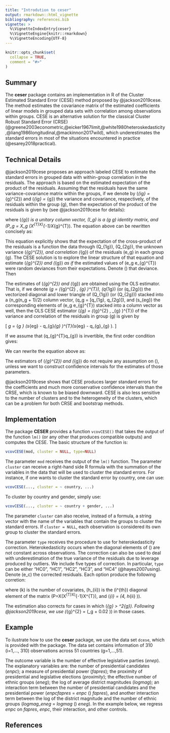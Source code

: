 ```yaml
---
title: "Introdution to ceser"
output: rmarkdown::html_vignette
bibliography: references.bib
vignette: >
  %\VignetteIndexEntry{ceser}
  %\VignetteEngine{knitr::rmarkdown}
  %\VignetteEncoding{UTF-8}
---
```


```r
knitr::opts_chunk$set(
  collapse = TRUE,
  comment = "#>"
)
```

## Summary

The **ceser** package contains an implementation in R of the Cluster Estimated Standard Error (CESE) method proposed by @jackson2019cese. The method estimates the covariance matrix of the estimated coefficients of linear models in grouped data sets with correlation among observations within groups. CESE is an alternative solution for the classical Cluster Robust Standard Error (CRSE) (@greene2003econometric,@eicker1967limit,@white1980heteroskedasticity,@liang1986longitudinal,@mackinnon2017wild), which underestimates the standard errors in most of the situations encountered in practice (@esarey2018practical).


## Technical Details

@jackson2019cese proposes an approach labeled  CESE to estimate the standard errors in grouped data with within-group correlation in the residuals. The approach is based on the estimated expectation of the product of the residuals. Assuming that the residuals have the same variance-covariance matrix within the groups, if we denote by \(\sigma_{ig} = \sigma_{g}^{2}\) and \(\rho_{ig} = \rho_{g}\) the variance and covariance, respectively, of the residuals within the group \(g\), then the expectation of the product of the residuals is given by (see @jackson2019cese for details):

\begin{align}
\displaystyle\label{eq-exp-ee}
\begin{split}
\Sigma_g = \mathbb{E}[e_g e_g^T] =  \sigma_{g}^{2} (I_g - P_g) +  \rho_{g} \bigg[ \iota_{g} \iota_{g}^{T} - (I_g - P_g) - (P_g \iota_{g} \iota_{g}^{T} + \iota_{g} \iota_{g}^{T} P_g) \\
 + X_g(X^{T}X)^{-1} \left( \sum_{g=1}^{G} X_{g}^{T}\iota_{g} \iota_{g}^{T} X_g \right)(X^{T}X)^{-1}X_g \bigg]
\end{split}
\end{align}

where \(\iota_{g}\) is a unitary column vector, \(I_g\) is a \(g \times g\) identity matrix, and \(P_g = X_g (X^{T}X)^{-1}X_{g}^{T}\). The equation above can be rewritten concisely as:

\begin{align}
\displaystyle\label{eq-exp-ee-reduced}
\Sigma_{g}^{} = \sigma_{g}^{2} Q_{1g} + \rho_{g} Q_{2g}.
\end{align}

This equation explicitly shows that the expectation of the cross-product of the residuals is a function the data through \(Q_{1g}\), \(Q_{2g}\), the unknown variance \(\sigma_{g}^{2}\), and correlation \(\rho_{g}\) of the residuals \(e_g\) in each group \(g\). The CESE solution is to explore the linear structure of that equation and estimate \(\sigma_{g}^{2}\) and \(\rho_{g}\) *as if* the estimated values of \(e_g e_{g}^{T}\) were random deviances from their expectations. Denote \(\xi\) that deviance. Then

\begin{align}
\displaystyle\label{eq-cese-reg}
\begin{split}
e_g e_{g}^{T} &= \mathbb{E}[e_g e_{g}^{T}] + \xi \\
&=  \sigma_{g}^{2} Q_{1g} + \rho_{g} Q_{2g} + \xi \\
&= \Sigma_{g}^{} + \xi.
\end{split}
\end{align}

The estimates of \(\sigma_{g}^{2}\) and \(\rho_{g}\) are obtained using the OLS estimator. That is, if we denote \(\Omega_g = (\sigma_{g}^{2} , \rho_{g} )^{T}\), \(q_{1g}\) (or \(q_{2g}\)) the vectorized diagonal and lower triangle of \(Q_{1g}\) (or \(Q_{2g}\)) stacked into a \(n_g(n_g + 1)/2\) column vector, \(q_g = [q_{1g}, q_{2g}]\), and \(s_{eg}\) the corresponding elements of  \(e_g e_{g}^{T}\) stacked into a column vector as well, then the OLS CESE estimator \(\hat{\Omega}_{g} =  (\hat{\sigma}_{g}^{2} , \hat{\rho}_{g} )^{T}\) of the variance and correlation of the residuals in group \(g\) is given by

\[
\hat{\Omega}_g = \text{arg min}_{\Omega_g } (s_{eg} - q_{g}\Omega_{g} )^{T}(s_{eg} - q_{g}\Omega_{g} ).
\]


If we assume that \(q_{g}^{T}q_{g}\) is invertible, the first order condition gives:

\begin{align}
\displaystyle\label{eq-cese-concise}
\hat{\Omega}_{g} = (q_g^{T}q_g)^{-1}q_g^{T}s_{eg}.
\end{align}

We can rewrite the equation above as:

\begin{align}
\displaystyle\label{eq-cese-matrix }
\begin{bmatrix}
\hat{\sigma}_{g}^{2} \\
\hat{\rho}_{g}
\end{bmatrix} =
\begin{bmatrix}
	q_{1g}^{T}q_{1g} &   q_{1g}^{T}q_{2g}\\
	q_{2g}^{T}q_{1g} &   q_{2g}^{T}q_{2g}
\end{bmatrix}^{-1}
\begin{bmatrix}
	q_{1g}^{T}s_{eg} \\
	q_{2g}^{T}s_{eg}
\end{bmatrix}.
\end{align}

The estimators of \(\sigma_{g}^{2}\) and \(\rho_{g}\)  do not require \emph{per se} any assumption on \(\xi\), unless we want to construct confidence intervals for the estimates of those parameters.

@jackson2019cese shows that CESE produces larger standard errors for the coefficients and much more conservative confidence intervals than the CRSE, which is known to be biased downward. CESE is also less sensitive to the number of clusters and to the heterogeneity of the clusters, which can be a problem for both CRSE and bootstrap methods.


## Implementation

The package **CESER** provides a function `vcovCESE()` that takes the output of the function `lm()` (or any other that produces compatible outputs) and computes the CESE. The basic structure of the function is:

```r
vcovCESE(mod, cluster = NULL, type=NULL)
```

The parameter `mod` receives the output of the `lm()` function. The parameter `cluster` can receive a right-hand side R formula with the summation of the variables in the data that will be used to cluster the standard errors. For instance, if one wants to cluster the standard error by country, one can use:

```r
vcovCESE(..., cluster = ~ country, ...)
```
To cluster by country and gender, simply use:

```r
vcovCESE(..., cluster = ~ country + gender, ...)
```

The parameter `cluster` can also receive, instead of a formula, a string vector with the name of the variables that contain the groups to cluster the standard errors. If `cluster = NULL`, each observation is considered its own group to cluster the standard errors.

The parameter `type` receives the procedure to use for heterokedasticity correction. Heterokedasticity occurs when the diagonal elements of \(\Sigma\) are not constant across observations. The correction can also be used to deal with underestimation of the true variance of the residuals due to leverage produced by outliers.  We include five types of correction. In particular, `type` can be either "HC0", "HC1", "HC2", "HC3", and "HC4" (@hayes2007using). Denote \(e_c\) the corrected residuals. Each option produce the following corretion:

\begin{array}{l@{\quad}l}
\\
\text{HC0: }  & e_{ic} = e_i	\\
\text{HC1: }  & e_{ic} = e_i \left( \sqrt[]{\frac{n}{n-k}} \right) \\
\text{HC2: }  & e_{ic} = e_i \left( \frac{1}{\sqrt[]{1 - h_{ii}} } \right) \\
\text{HC3: }  & e_{ic} = e_i \left( \frac{1}{1 - h_{ii}} \right) \\
\text{HC4: }  & e_{ic} = e_i \left( \frac{1}{\sqrt[]{(1 - h_{ii})^{\delta_{i} }}	} \right)\\
\\
\end{array}

\noindent where \(k\) is the number of covariates, \(h_{ii}\) is the \(i^{th}\) diagonal element of the matrix \(P=X(X^{T}X)^{-1}X^{T}\), and \(\delta_{i} = \min(4, h_{ii}\frac{n}{k} )\).

The estimation also corrects for cases in which \(\rho_{g}  > \sigma^2{g}\). Following @jackson2019cese, we use \(\hat{\sigma}_{g}^{2} = (\hat{\rho}_g + 0.02 )\) in those cases.




## Example

To ilustrate how to use the **ceser** package, we use the data set `dcese`, which is provided with the package. The data set contains information of 310 (i=1,..., 310) observations across 51 countries (g=1,...,51).

The outcome variable is the number of effective legislative parties (*enep*).  The explanatory variables are: the number of presidential candidates (*enpc*); a measure of presidential power (*fapres*); the proximity of presidential and legislative elections (*proximity*); the effective number of ethnic groups (*eneg*); the log of average district magnitudes (*logmag*); an interaction term between the number of presidential candidates and the presidential power (*enpcfapres* = *enpc* \(\times\) *fapres*), and another interaction term between the log of the district magnitude and the number of ethnic groups (*logmag\_eneg* = *logmag* \(\times\) *eneg*). In the example below, we regress *enpc* on *fapres*, *enpc*, their interaction, and other controls. 




## References
